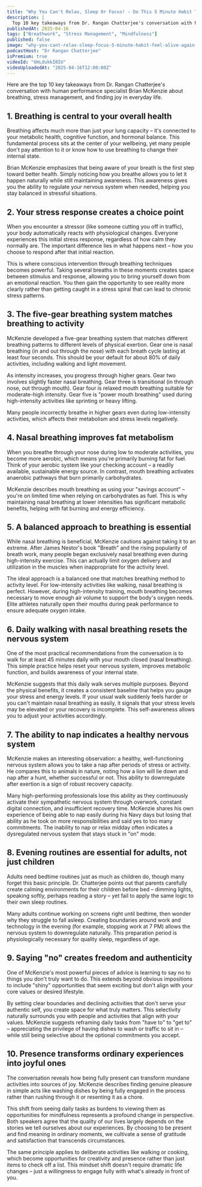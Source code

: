 ```yaml
---
title: "Why You Can't Relax, Sleep Or Focus! - Do This 5 Minute Habit To Feel ALIVE Again | Brian Mckenzie"
description: |
  Top 10 key takeaways from Dr. Rangan Chatterjee's conversation with human performance specialist Brian McKenzie about breathing, stress management, and finding joy in everyday life.
publishedAt: 2025-04-16
tags: ["Breathwork", "Stress Management", "Mindfulness"]
published: false
image: "why-you-cant-relax-sleep-focus-5-minute-habit-feel-alive-again-brian-mckenzie.jpg"
podcastHost: "Dr Rangan Chatterjee"
isPremium: true
videoId: "UmLdukkI0IU"
videoUploadedAt: "2025-04-16T12:00:00Z"
---
```



<PodcastSummaryPageLayout frontmatter={frontmatter}>
Here are the top 10 key takeaways from Dr. Rangan Chatterjee's conversation with human performance specialist Brian McKenzie about breathing, stress management, and finding joy in everyday life.

## 1. Breathing is central to your overall health

Breathing affects much more than just your lung capacity – it's connected to your metabolic health, cognitive function, and hormonal balance. This fundamental process sits at the center of your wellbeing, yet many people don't pay attention to it or know how to use breathing to change their internal state.

Brian McKenzie emphasizes that being aware of your breath is the first step toward better health. Simply noticing how you breathe allows you to let it happen naturally while still maintaining awareness. This awareness gives you the ability to regulate your nervous system when needed, helping you stay balanced in stressful situations.

## 2. Your stress response creates a choice point

When you encounter a stressor (like someone cutting you off in traffic), your body automatically reacts with physiological changes. Everyone experiences this initial stress response, regardless of how calm they normally are. The important difference lies in what happens next – how you choose to respond after that initial reaction.

This is where conscious intervention through breathing techniques becomes powerful. Taking several breaths in these moments creates space between stimulus and response, allowing you to bring yourself down from an emotional reaction. You then gain the opportunity to see reality more clearly rather than getting caught in a stress spiral that can lead to chronic stress patterns.

## 3. The five-gear breathing system matches breathing to activity

McKenzie developed a five-gear breathing system that matches different breathing patterns to different levels of physical exertion. Gear one is nasal breathing (in and out through the nose) with each breath cycle lasting at least four seconds. This should be your default for about 80% of daily activities, including walking and light movement.

As intensity increases, you progress through higher gears. Gear two involves slightly faster nasal breathing. Gear three is transitional (in through nose, out through mouth). Gear four is relaxed mouth breathing suitable for moderate-high intensity. Gear five is "power mouth breathing" used during high-intensity activities like sprinting or heavy lifting.

Many people incorrectly breathe in higher gears even during low-intensity activities, which affects their metabolism and stress levels negatively.

## 4. Nasal breathing improves fat metabolism

When you breathe through your nose during low to moderate activities, you become more aerobic, which means you're primarily burning fat for fuel. Think of your aerobic system like your checking account – a readily available, sustainable energy source. In contrast, mouth breathing activates anaerobic pathways that burn primarily carbohydrates.

McKenzie describes mouth breathing as using your "savings account" – you're on limited time when relying on carbohydrates as fuel. This is why maintaining nasal breathing at lower intensities has significant metabolic benefits, helping with fat burning and energy efficiency.

## 5. A balanced approach to breathing is essential

While nasal breathing is beneficial, McKenzie cautions against taking it to an extreme. After James Nestor's book "Breath" and the rising popularity of breath work, many people began exclusively nasal breathing even during high-intensity exercise. This can actually limit oxygen delivery and utilization in the muscles when inappropriate for the activity level.

The ideal approach is a balanced one that matches breathing method to activity level. For low-intensity activities like walking, nasal breathing is perfect. However, during high-intensity training, mouth breathing becomes necessary to move enough air volume to support the body's oxygen needs. Elite athletes naturally open their mouths during peak performance to ensure adequate oxygen intake.

## 6. Daily walking with nasal breathing resets the nervous system

One of the most practical recommendations from the conversation is to walk for at least 45 minutes daily with your mouth closed (nasal breathing). This simple practice helps reset your nervous system, improves metabolic function, and builds awareness of your internal state.

McKenzie suggests that this daily walk serves multiple purposes. Beyond the physical benefits, it creates a consistent baseline that helps you gauge your stress and energy levels. If your usual walk suddenly feels harder or you can't maintain nasal breathing as easily, it signals that your stress levels may be elevated or your recovery is incomplete. This self-awareness allows you to adjust your activities accordingly.

## 7. The ability to nap indicates a healthy nervous system

McKenzie makes an interesting observation: a healthy, well-functioning nervous system allows you to take a nap after periods of stress or activity. He compares this to animals in nature, noting how a lion will lie down and nap after a hunt, whether successful or not. This ability to downregulate after exertion is a sign of robust recovery capacity.

Many high-performing professionals lose this ability as they continuously activate their sympathetic nervous system through overwork, constant digital connection, and insufficient recovery time. McKenzie shares his own experience of being able to nap easily during his Navy days but losing that ability as he took on more responsibilities and said yes to too many commitments. The inability to nap or relax midday often indicates a dysregulated nervous system that stays stuck in "on" mode.

## 8. Evening routines are essential for adults, not just children

Adults need bedtime routines just as much as children do, though many forget this basic principle. Dr. Chatterjee points out that parents carefully create calming environments for their children before bed – dimming lights, speaking softly, perhaps reading a story – yet fail to apply the same logic to their own sleep routines.

Many adults continue working on screens right until bedtime, then wonder why they struggle to fall asleep. Creating boundaries around work and technology in the evening (for example, stopping work at 7 PM) allows the nervous system to downregulate naturally. This preparation period is physiologically necessary for quality sleep, regardless of age.

## 9. Saying "no" creates freedom and authenticity

One of McKenzie's most powerful pieces of advice is learning to say no to things you don't truly want to do. This extends beyond obvious impositions to include "shiny" opportunities that seem exciting but don't align with your core values or desired lifestyle.

By setting clear boundaries and declining activities that don't serve your authentic self, you create space for what truly matters. This selectivity naturally surrounds you with people and activities that align with your values. McKenzie suggests reframing daily tasks from "have to" to "get to" – appreciating the privilege of having dishes to wash or traffic to sit in – while still being selective about the optional commitments you accept.

## 10. Presence transforms ordinary experiences into joyful ones

The conversation reveals how being fully present can transform mundane activities into sources of joy. McKenzie describes finding genuine pleasure in simple acts like washing dishes by being fully engaged in the process rather than rushing through it or resenting it as a chore.

This shift from seeing daily tasks as burdens to viewing them as opportunities for mindfulness represents a profound change in perspective. Both speakers agree that the quality of our lives largely depends on the stories we tell ourselves about our experiences. By choosing to be present and find meaning in ordinary moments, we cultivate a sense of gratitude and satisfaction that transcends circumstances.

The same principle applies to deliberate activities like walking or cooking, which become opportunities for creativity and presence rather than just items to check off a list. This mindset shift doesn't require dramatic life changes – just a willingness to engage fully with what's already in front of you.

</PodcastSummaryPageLayout>
